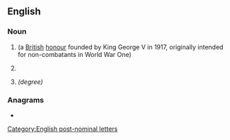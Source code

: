 ==English==

===Noun===
{{en-noun}}

# {{initialism of|Member of the {{w|Order of the British Empire}}}} (a [[British]] [[honour]] founded by King George V in 1917, originally intended for non-combatants in World War One)
# {{lb|en|technology}} {{initialism of|lang=en|[[molecular]] [[beam]] [[epitaxy]]}}
# {{initialism of|w:Master of Bioscience Enterprise|}} ''(degree)''

===Anagrams===
* {{anagrams|en|a=bem|B.M.E.|BEM|BME|EBM|MEB}}

[[Category:English post-nominal letters]]